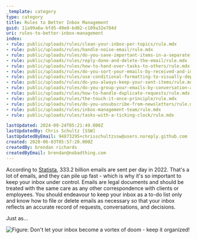 ```yaml
---
_template: category
type: category
title: Rules to Better Inbox Management
guid: 11a99a6a-bfd5-49e0-bd02-c109a32e784d
uri: rules-to-better-inbox-management
index:
- rule: public/uploads/rules/clean-your-inbox-per-topics/rule.mdx
- rule: public/uploads/rules/handle-noise-email/rule.mdx
- rule: public/uploads/rules/do-you-save-important-items-in-a-separate-folder/rule.mdx
- rule: public/uploads/rules/reply-done-and-delete-the-email/rule.mdx
- rule: public/uploads/rules/how-to-hand-over-tasks-to-others/rule.mdx
- rule: public/uploads/rules/do-you-sort-your-emails-by-received-and-important/rule.mdx
- rule: public/uploads/rules/use-conditional-formatting-to-visually-deprioritize-emails/rule.mdx
- rule: public/uploads/rules/do-you-always-keep-your-sent-items/rule.mdx
- rule: public/uploads/rules/do-you-group-your-emails-by-conversation-and-date/rule.mdx
- rule: public/uploads/rules/how-to-handle-duplicate-requests/rule.mdx
- rule: public/uploads/rules/the-touch-it-once-principle/rule.mdx
- rule: public/uploads/rules/do-you-unsubscribe-from-newsletters/rule.mdx
- rule: public/uploads/rules/inbox-management-team/rule.mdx
- rule: public/uploads/rules/tasks-with-a-ticking-clock/rule.mdx

lastUpdated: 2024-09-24T05:21:49.000Z
lastUpdatedBy: Chris Schultz [SSW]
lastUpdatedByEmail: 94873295+chrisschultzssw@users.noreply.github.com
created: 2020-06-03T05:57:20.000Z
createdBy: brendan richards
createdByEmail: brendan@nobadthing.com
---
```


According to [Statista](https://www.statista.com/statistics/456500/daily-number-of-e-mails-worldwide/), 333.2 billion emails are sent per day in 2022. That's a lot of emails, and they can pile up fast - which is why it's so important to keep your inbox under control. Emails are legal documents and should be treated with the same care as any other correspondence with clients or employees. You should endeavour to keep your inbox as a to-do list only and know how to file or delete emails as necessary so that your inbox reflects an accurate record of requests, conversations, and decisions.

Just as...

![Figure: Don't let your inbox become a vortex of doom - keep it organized!](rules-to-better-inbox-management.png)
